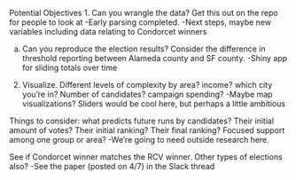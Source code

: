 Potential Objectives 
1. Can you wrangle the data? Get this out on the repo for people to look at
  -Early parsing completed. 
  -Next steps, maybe new variables including data relating to Condorcet winners   
   
a. Can you reproduce the election results? Consider the difference in threshold reporting between Alameda county and SF county.
  -Shiny app for sliding totals over time

2. Visualize. Different levels of complexity by area? income? which city you're in? Number of candidates? campaign spending?
  -Maybe map visualizations? Sliders would be cool here, but perhaps a little ambitious  


Things to consider: what predicts future runs by candidates? Their initial amount of votes? Their initial ranking? Their final ranking? Focused support among one group or area?
  -We're going to need outside research here. 

See if Condorcet winner matches the RCV winner. Other types of elections also?
-See the paper (posted on 4/7) in the Slack thread 
